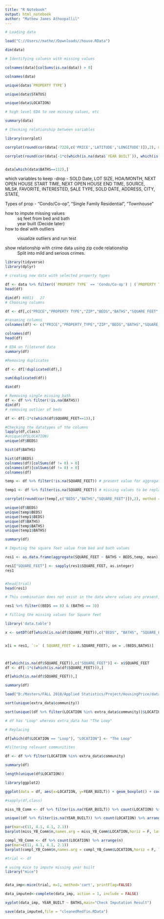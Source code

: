 ```yaml
---
title: "R Notebook"
output: html_notebook
author: "Mathew James Athoopallil"
---
```



```r
# Loading data

load("C://Users//mathe//Downloads//house.RData")

dim(data)
```

```r
# Identifying columsn with missing values

colnames(data)[colSums(is.na(data)) > 0]
```

```r

colnames(data)
```

```r

unique(data$`PROPERTY TYPE`)

unique(data$STATUS)

unique(data$LOCATION)

```

```r
# high level EDA to see missing values, etc

summary(data)
```

```r

# Checking relationship between variables

library(corrplot)

corrplot(round(cor(data[-7228,c('PRICE','LATITUDE','LONGITUDE')]),2), method = "number")

corrplot(round(cor(data[-1*c(which(is.na(data$`YEAR BUILT`)), which(is.na(data$PRICE))),c('PRICE','YEAR BUILT')]),2), method = "number")


data[which(data$BATHS==112),]
```
which variables to keep
-drop - SOLD Date, LOT SIZE, HOA/MONTH, NEXT OPEN HOUSE START TIME, NEXT OPEN HOUSE END TIME, SOURCE, MLS#, FAVORITE, INTERESTED, SALE TYPE, SOLD DATE, ADDRESS, CITY, STATE,

Types of prop - "Condo/Co-op", "Single Family Residential", "Townhouse"



how to impute missing values
: sq feet from bed and bath
: year built (Decide later)



how to deal with outliers

: visualize outliers and run test 

show relationship with crime data using zip code relationship
: Split into mild and serious crimes.

```r
library(tidyverse)
library(dplyr)

# creating new data with selected property types

df <- data %>% filter((`PROPERTY TYPE` == 'Condo/Co-op') | (`PROPERTY TYPE` == 'Single Family Residential') | (`PROPERTY TYPE` == 'Townhouse'))
head(df)
```



```r
dim(df) #8011   27
# Choosing columns 

df <- df[,c("PRICE","PROPERTY TYPE","ZIP","BEDS","BATHS","SQUARE FEET","LOCATION","YEAR BUILT","URL (SEE http://www.redfin.com/buy-a-home/comparative-market-analysis FOR INFO ON PRICING)","LATITUDE","LONGITUDE")]

#renaming columns
colnames(df) <- c("PRICE","PROPERTY_TYPE","ZIP","BEDS","BATHS","SQUARE_FEET", "LOCATION","YEAR_BUILT","URL","LATITUDE","LONGITUDE")

colnames(df)
head(df)
```




```r
# EDA on filetered data
summary(df)
```

```r
#Removing duplicates

df <- df[!duplicated(df),]

sum(duplicated(df))

dim(df)
```

```r
# Removing single missing bath
df <- df %>% filter(!is.na(BATHS))
dim(df)
# removing outlier of beds

df <- df[-1*c(which(df$SQUARE_FEET==1)),]

#Checking the datatypes of the columns
lapply(df,class)
#unique(df$LOCATION)
unique(df$BEDS)
```

```r
hist(df$BATHS)

hist(df$BEDS)
colnames(df)[colSums(df != 0) > 0]
colnames(df)[colSums(df != 0) > 0]
colnames(df)

temp <- df %>% filter(!is.na(SQUARE_FEET)) # present value for aggregation and mean estimation

temp1 <- df %>% filter(is.na(SQUARE_FEET)) # missing values to be replaced with imputed values

corrplot(round(cor(temp[,c("BEDS","BATHS","SQUARE_FEET")]),2), method = "number")

unique(df$BEDS)
unique(temp$BEDS)
unique(temp1$BEDS)
unique(df$BATHS)
unique(temp$BATHS)
unique(temp1$BATHS)

summary(df)

```

```r
# Imputing the square feet value from bed and bath values

res1 <- as.data.frame(aggregate(SQUARE_FEET ~ BATHS + BEDS,temp, mean)) # taking mean of values which are present

res1["SQUARE_FEET"] <- sapply(res1$SQUARE_FEET, as.integer)
res1


#head(trial)
head(res1)
```












```r
# This combination does not exist in the data where values are present, however it is present in the values which are missing

res1 %>% filter((BEDS == 8) & (BATHS == 3))


```

```r
# filling the missing values for Square feet

library('data.table')

x <- setDT(df[which(is.na(df$SQUARE_FEET)),c("BEDS", "BATHS", "SQUARE_FEET")])


x[i = res1, `:=` ( SQUARE_FEET = i.SQUARE_FEET), on = .(BEDS,BATHS)]



df[which(is.na(df$SQUARE_FEET)),c("SQUARE_FEET")] <- x$SQUARE_FEET
df <- df[-1*c(which(is.na(df$SQUARE_FEET))),]

df[which(is.na(df$SQUARE_FEET)),]

summary(df)
```
```r
load("D:/Masters/FALL 2018/Applied Statistics/Project/HousingPrice/data/extra_data.RData")

sort(unique(extra_data$community))
```

```r
sort(unique((df %>% filter(LOCATION %in% extra_data$community))$LOCATION))

# df has "Loop" whereas extra_data has "The Loop"
```

```r

# Replacing

df[which(df$LOCATION == "Loop"), "LOCATION"] <- "The Loop"
```

```r
#Filtering relevant communitites 

df <- df %>% filter(LOCATION %in% extra_data$community)

summary(df)

length(unique(df$LOCATION))
```

```r
library(ggplot2)

ggplot(data = df, aes(x=LOCATION, y=YEAR_BUILT)) + geom_boxplot() + coord_flip()

#sapply(df,class)

```

```r

miss_YB_Comm <- df %>% filter(is.na(YEAR_BUILT)) %>% count(LOCATION) %>% arrange(n)

unique((df %>% filter(is.na(YEAR_BUILT)) %>% count(LOCATION) %>% arrange(desc(n)))$LOCATION)
```

```r
par(mar=c(11, 4.1, 4.1, 2.1))
barplot(miss_YB_Comm$n,names.arg = miss_YB_Comm$LOCATION,horiz = F, las = 2)
```

```r
compl_YB_Comm <- df %>% count(LOCATION) %>% arrange(n)
par(mar=c(11, 4.1, 4.1, 2.1))
barplot(compl_YB_Comm$n,names.arg = compl_YB_Comm$LOCATION,horiz = F, las = 2)

```

```r
#trial <- df

# using mice to impute missing year built
library("mice")


data_imp<-mice(trial, m=1, method='cart', printFlag=FALSE)

data_imputed<-complete(data_imp, action = 1, include = FALSE)

xyplot(data_imp, YEAR_BUILT ~ BATHS,main="Check Imputation Result")

```

```r

save(data_imputed,file = "cleanedRedfin.RData")


```






